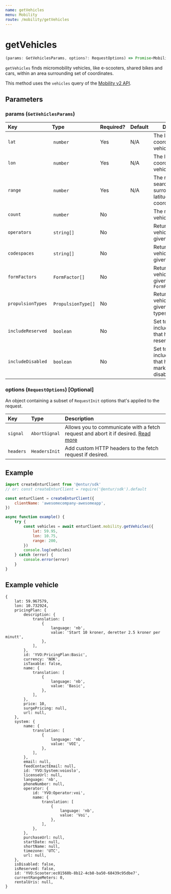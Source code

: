 ```yaml
---
name: getVehicles
menu: Mobility
route: /mobility/getVehicles
---
```


# getVehicles

```typescript
(params: GetVehiclesParams, options?: RequestOptions) => Promise<MobilityTypes.Vehicle[]>
```

`getVehicles` finds micromobility vehicles, like e-scooters, shared bikes and cars, within an area surrounding set of coordinates.

This method uses the `vehicles` query of the [Mobility v2 API](https://developer.entur.org/pages-mobility-docs-mobility-v2).

## Parameters

### params (`GetVehiclesParams`)

| Key               | Type                | Required? | Default | Description                                                                    |
| :---------------- | :------------------ | :-------- | :------ | ------------------------------------------------------------------------------ |
| `lat`             |  `number`           | Yes       | N/A     | The latitude coordinate to find vehicles around.                               |
| `lon`             |  `number`           | Yes       | N/A     | The longitude coordinate to find vehicles around.                              |
| `range`           |  `number`           | Yes       | N/A     | The radius of the search area, surrounding the latitude/longitude coordinates. |
| `count`           |  `number`           | No        |         | The max number of vehicles to return.                                          |
| `operators`       |  `string[]`         | No        |         | Return only vehicles of the given operator IDs.                                |
| `codespaces`      |  `string[]`         | No        |         | Return only vehicles of the given code spaces.                                 |
| `formFactors`     |  `FormFactor[]`     | No        |         | Return only vehicles of the given forms, i.e. `FormFactor.SCOOTER`             |
| `propulsionTypes` |  `PropulsionType[]` | No        |         | Return only vehicles of the given propulsion types.                            |
| `includeReserved` |  `boolean`          | No        |         | Set to `true` to also include vehicles that have been reserved.                |
| `includeDisabled` |  `boolean`          | No        |         | Set to `true` to also include vehicles that have been marked as disabled.      |

### options (`RequestOptions`) [Optional]

An object containing a subset of `RequestInit` options that's applied to the request.

| Key       | Type          | Description                                                                                                                                       |
| :-------- | :------------ | :------------------------------------------------------------------------------------------------------------------------------------------------ |
| `signal`  | `AbortSignal` | Allows you to communicate with a fetch request and abort it if desired. [Read more](https://developer.mozilla.org/en-US/docs/Web/API/AbortSignal) |
| `headers` | `HeadersInit` | Add custom HTTP headers to the fetch request if desired.                                                                                          |

## Example

```javascript
import createEnturClient from '@entur/sdk'
// or: const createEnturClient = require('@entur/sdk').default

const enturClient = createEnturClient({
    clientName: 'awesomecompany-awesomeapp',
})

async function example() {
    try {
        const vehicles = await enturClient.mobility.getVehicles({
            lat: 59.95,
            lon: 10.75,
            range: 200,
        })
        console.log(vehicles)
    } catch (error) {
        console.error(error)
    }
}
```

## Example vehicle

```
{
    lat: 59.967579,
    lon: 10.732924,
    pricingPlan: {
        description: {
            translation: [
                {
                    language: 'nb',
                    value: 'Start 10 kroner, deretter 2.5 kroner per minutt',
                },
            ],
        },
        id: 'YVO:PricingPlan:Basic',
        currency: 'NOK',
        isTaxable: false,
        name: {
            translation: [
                {
                    language: 'nb',
                    value: 'Basic',
                },
            ],
        },
        price: 10,
        surgePricing: null,
        url: null,
    },
    system: {
        name: {
            translation: [
                {
                    language: 'nb',
                    value: 'VOI',
                },
            ],
        },
        email: null,
        feedContactEmail: null,
        id: 'YVO:System:voioslo',
        licenseUrl: null,
        language: 'nb',
        phoneNumber: null,
        operator: {
            id: 'YVO:Operator:voi',
            name: {
                translation: [
                    {
                        language: 'nb',
                        value: 'Voi',
                    },
                ],
            },
        },
        purchaseUrl: null,
        startDate: null,
        shortName: null,
        timezone: 'UTC',
        url: null,
    },
    isDisabled: false,
    isReserved: false,
    id: 'YVO:Scooter:ec01560b-8b12-4cb8-ba50-68439c95dbe7',
    currentRangeMeters: 0,
    rentalUris: null,
}
```
